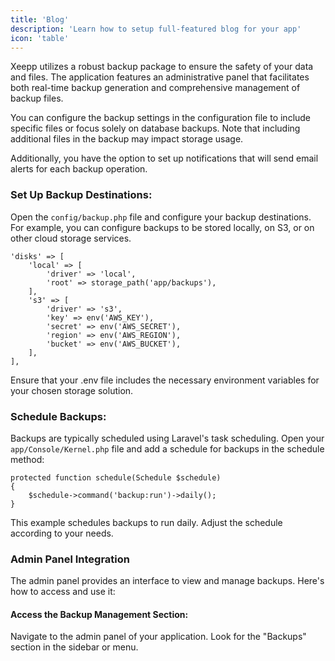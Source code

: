 ```yaml
---
title: 'Blog'
description: 'Learn how to setup full-featured blog for your app'
icon: 'table'
---
```

Xeepp utilizes a robust backup package to ensure the safety of your data and files. The application features an administrative panel that facilitates both real-time backup generation and comprehensive management of backup files.

You can configure the backup settings in the configuration file to include specific files or focus solely on database backups. Note that including additional files in the backup may impact storage usage.

Additionally, you have the option to set up notifications that will send email alerts for each backup operation.

### Set Up Backup Destinations:

Open the `config/backup.php` file and configure your backup destinations. For example, you can configure backups to be stored locally, on S3, or on other cloud storage services.
```
'disks' => [
    'local' => [
        'driver' => 'local',
        'root' => storage_path('app/backups'),
    ],
    's3' => [
        'driver' => 's3',
        'key' => env('AWS_KEY'),
        'secret' => env('AWS_SECRET'),
        'region' => env('AWS_REGION'),
        'bucket' => env('AWS_BUCKET'),
    ],
],
```
Ensure that your .env file includes the necessary environment variables for your chosen storage solution.

### Schedule Backups:

Backups are typically scheduled using Laravel's task scheduling. Open your `app/Console/Kernel.php` file and add a schedule for backups in the schedule method:

```
protected function schedule(Schedule $schedule)
{
    $schedule->command('backup:run')->daily();
}
```
This example schedules backups to run daily. Adjust the schedule according to your needs.

### Admin Panel Integration
The admin panel provides an interface to view and manage backups. Here's how to access and use it:

#### Access the Backup Management Section:
Navigate to the admin panel of your application. Look for the "Backups" section in the sidebar or menu.

